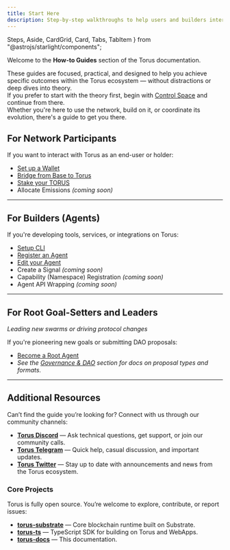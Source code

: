 ```yaml
---
title: Start Here
description: Step-by-step walkthroughs to help users and builders interact with Torus.
---
```

  Steps,
  Aside,
  CardGrid,
  Card,
  Tabs,
  TabItem
} from "@astrojs/starlight/components";

Welcome to the **How-to Guides** section of the Torus documentation.

These guides are focused, practical, and designed to help you achieve specific outcomes within the Torus ecosystem — without distractions or deep dives into theory.   
If you prefer to start with the theory first, begin with [Control Space](https://dev.docs.torus.network/v05/control-space/) and continue from there.   
Whether you're here to use the network, build on it, or coordinate its evolution, there's a guide to get you there.



## For Network Participants

If you want to interact with Torus as an end-user or holder:

- [Set up a Wallet](https://docs.torus.network/how-to-guides/setup-a-wallet/)
- [Bridge from Base to Torus](https://docs.torus.network/how-to-guides/bridge-to-base/)
- [Stake your TORUS](https://docs.torus.network/how-to-guides/stake-your-torus/)
- Allocate Emissions _(coming soon)_

---

## For Builders (Agents)

If you're developing tools, services, or integrations on Torus:

- [Setup CLI](https://docs.torus.network/how-to-guides/setup-cli/)
- [Register an Agent](https://docs.torus.network/how-to-guides/register-an-agent/)
- [Edit your Agent](https://docs.torus.network/how-to-guides/edit-your-agent/)
- Create a Signal _(coming soon)_
- Capability (Namespace) Registration _(coming soon)_
- Agent API Wrapping _(coming soon)_ 

---

## For Root Goal-Setters and Leaders  
_Leading new swarms or driving protocol changes_

If you're pioneering new goals or submitting DAO proposals:

- [Become a Root Agent](https://docs.torus.network/how-to-guides/become-a-root-agent/)
- _See the [Governance & DAO](https://docs.torus.network/concepts/governance-dao/) section for docs on proposal types and formats._  

---


## Additional Resources

Can’t find the guide you’re looking for? Connect with us through our community channels:

- **[Torus Discord](https://discord.gg/torus)** — Ask technical questions, get support, or join our community calls.
- **[Torus Telegram](https://t.me/torusnetwork)** — Quick help, casual discussion, and important updates.
- **[Torus Twitter](https://twitter.com/torus_network)** — Stay up to date with announcements and news from the Torus ecosystem.


### Core Projects

Torus is fully open source. You’re welcome to explore, contribute, or report issues:

- **[torus-substrate](https://github.com/renlabs-dev/torus-substrate)** — Core blockchain runtime built on Substrate.
- **[torus-ts](https://github.com/renlabs-dev/torus-ts)**               — TypeScript SDK for building on Torus and WebApps.
- **[torus-docs](https://github.com/renlabs-dev/torus-docs)**           — This documentation.
